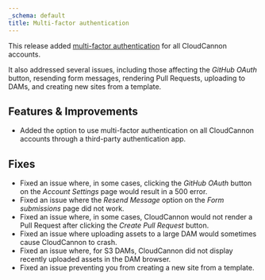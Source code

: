 ```yaml
---
_schema: default
title: Multi-factor authentication
---
```

This release added [multi-factor authentication](/documentation/articles/what-is-multi-factor-authentication/) for all CloudCannon accounts.

It also addressed several issues, including those affecting the *GitHub OAuth* button, resending form messages, rendering Pull Requests, uploading to DAMs, and creating new sites from a template.

## Features & Improvements

* Added the option to use multi-factor authentication on all CloudCannon accounts through a third-party authentication app.

## Fixes

* Fixed an issue where, in some cases, clicking the *GitHub OAuth* button on the *Account Settings* page would result in a 500 error.
* Fixed an issue where the *Resend Message* option on the *Form submissions* page did not work.
* Fixed an issue where, in some cases, CloudCannon would not render a Pull Request after clicking the *Create Pull Request* button.
* Fixed an issue where uploading assets to a large DAM would sometimes cause CloudCannon to crash.
* Fixed an issue where, for S3 DAMs, CloudCannon did not display recently uploaded assets in the DAM browser.
* Fixed an issue preventing you from creating a new site from a template.